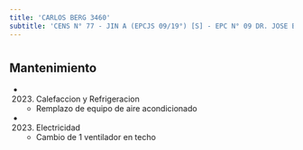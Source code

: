 ```yaml
---
title: 'CARLOS BERG 3460'
subtitle: 'CENS N° 77 - JIN A (EPCJS 09/19°) [S] - EPC N° 09 DR. JOSE BENJAMIN ZUBIAUR'
---
```


#


## Mantenimiento

*  (2023) Calefaccion y Refrigeracion 
    + Remplazo de equipo de aire acondicionado

*  (2023) Electricidad 
    + Cambio de 1 ventilador en techo



